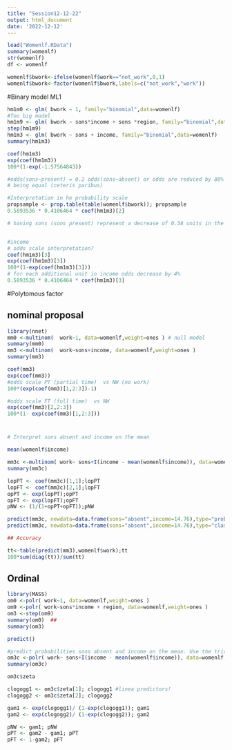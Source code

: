```yaml
---
title: "Session12-12-22"
output: html_document
date: '2022-12-12'
---
```


```r
load("Womenlf.RData")
summary(womenlf)
str(womenlf)
df <- womenlf

womenlf$bwork<-ifelse(womenlf$work=="not_work",0,1)
womenlf$bwork<-factor(womenlf$bwork,labels=c("not_work","work"))
```

#Binary model ML1
```r
hm1m0 <- glm( bwork ~ 1, family="binomial",data=womenlf)
#Too big model
hm1m9 <- glm( bwork ~ sons*income + sons *region, family="binomial",data=womenlf)
step(hm1m9)
hm1m3 <- glm( bwork ~ sons + income, family="binomial",data=womenlf)
summary(hm1m3)

coef(hm1m3)
exp(coef(hm1m3))
100*(1-exp(-1.57564843))

#odds(sons~present) = 0.2 odds(sons~absent) or odds are reduced by 80% when sons-present all else 
# being equal (ceteris paribus)

#Interpretation in he probability scale
propsample <- prop.table(table(womenlf$bwork)); propsample
0.5893536 * 0.4106464 * coef(hm1m3)[2] 

# having sons (sons present) represent a decrease of 0.38 units in the absolute probability ( en el que esta haciendo la profe lo de arriba da -0.38 ver que tengo mal porque me da -0.26 y dice sonspresent en el de la profe no sons.L )


#income
# odds scale interpretation?
coef(hm1m3)[3]
exp(coef(hm1m3)[3])
100*(1-exp(coef(hm1m3)[3]))
# for each additional unit in income odds decrease by 4%
0.5893536 * 0.4106464 * coef(hm1m3)[3] 

```

#Polytomous factor

## nominal proposal
```r
library(nnet)
mm0 <-multinom(  work~1, data=womenlf,weight=ones ) # null model
summary(mm0)
mm3 <-multinom(  work~sons+income, data=womenlf,weight=ones )
summary(mm3)

coef(mm3)
exp(coef(mm3))
#odds scale PT (partial time)  vs NW (no work)
100*(exp(coef(mm3)[1,2:3])-1)

#odds scale FT (full time)  vs NW
exp(coef(mm3)[2,2:3])
100*(1- exp(coef(mm3)[1,2:3]))
```


#
```r
# Interpret sons absent and income on the mean

mean(womenlf$income)

mm3c <-multinom( work~ sons+I(income - mean(womenlf$income)), data=womenlf,weight=ones )
summary(mm3c)

lopPT <- coef(mm3c)[1,1];lopPT
lopFT <- coef(mm3c)[2,1];lopFT
opPT <- exp(lopPT);opPT
opFT <- exp(lopFT);opFT
pNW <- (1/(1+opPT+opFT));pNW

predict(mm3c, newdata=data.frame(sons="absent",income=14.76),type="probs")
predict(mm3c, newdata=data.frame(sons="absent",income=14.76),type="class")

## Accuracy

tt<-table(predict(mm3),womenlf$work);tt
100*sum(diag(tt))/sum(tt)
```

## Ordinal
```r
library(MASS)
om0 <-polr( work~1, data=womenlf,weight=ones )
om9 <-polr( work~sons*income + region, data=womenlf,weight=ones )
om3 <-step(om9)
summary(om0)  ## 
summary(om3)

predict()

#predict probabilities sons absent and income on the mean. Use the trick om3c
om3c <-polr( work~ sons+I(income - mean(womenlf$income)), data=womenlf,weight=ones )
summary(om3c)

om3c$zeta

clogogg1 <- om3c$zeta[1]; clogogg1 #linea predictors!
clogogg2 <- om3c$zeta[2]; clogogg2

gam1 <- exp(clogogg1)/ (1-exp(clogogg1)); gam1
gam2 <- exp(clogogg2)/ (1-exp(clogogg2)); gam2

pNW <- gam1; pNW
pPT <- gam2 - gam1; pPT
pFT <- 1-gam2; pFT



```





